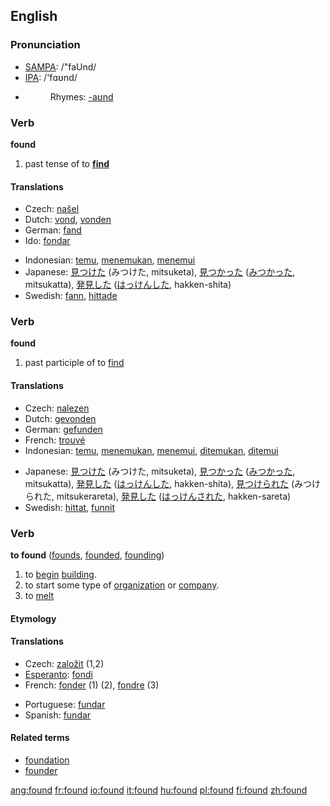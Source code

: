 ==English==

{{rank|last|here|thought|139|found|people|still|just}}

=== Pronunciation ===
*[[w:SAMPA|SAMPA]]: /"faUnd/
*[[w:IPA|IPA]]: /'fɑʊnd/
*{{audio|en-us-found.ogg|Audio (US)}}
*:Rhymes: [[Rhymes:English:-aʊnd|-aʊnd]]

===Verb===
'''found'''
# past tense of to '''[[find]]'''

==== Translations ====
{{top}}
*Czech: [[našel]]
*Dutch: [[vond]], [[vonden]]
*German: [[fand]]
*Ido: [[fondar]]
{{mid}}
*Indonesian: [[temu]], [[temu|menemukan]], [[temu|menemui]]
*Japanese: [[見つけた]] (みつけた, mitsuketa), [[見つかった]] ([[みつかった]], mitsukatta), [[発見]]した ([[はっけん]]した, hakken-shita)
*Swedish: [[fann]], [[hittade]]
{{bottom}}

===Verb===
'''found'''
# past participle of to [[find]]

==== Translations ====
{{top}}
*Czech: [[nalezen]]
*Dutch: [[gevonden]]
*German: [[gefunden]] 
*French: [[trouvé]]
*Indonesian: [[temu]], [[temu|menemukan]], [[temu|menemui]], [[temu|ditemukan]], [[temu|ditemui]]
{{mid}}
*Japanese: [[見つけた]] (みつけた, mitsuketa), [[見つかった]] ([[みつかった]], mitsukatta), [[発見]]した ([[はっけん]]した, hakken-shita), [[見つけられた]] (みつけられた, mitsukerareta), [[発見]]した ([[はっけん]]された, hakken-sareta)
*Swedish: [[hittat]], [[funnit]]
{{bottom}}

===Verb===
'''to found'''  ([[founds]], [[founded]], [[founding]])
# to [[begin]] [[building]].
# to start some type of [[organization]] or [[company]].
# to [[melt]]

====Etymology====


====Translations====
{{top}}
*Czech: [[založit]] (1,2)
*[[Esperanto]]: [[fondi]]
*French: [[fonder]] (1) (2), [[fondre]] (3)
{{mid}}
*Portuguese: [[fundar]]
*Spanish: [[fundar]]
{{bottom}}

====Related terms====
*[[foundation]]
*[[founder]]

[[ang:found]]
[[fr:found]]
[[io:found]]
[[it:found]]
[[hu:found]]
[[pl:found]]
[[fi:found]]
[[zh:found]]